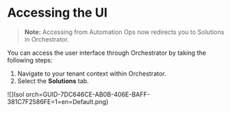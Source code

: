 # Accessing the  UI

> **Note:** Accessing  from Automation Ops now redirects you to Solutions in Orchestrator.

You can access the  user interface through Orchestrator by taking the following steps:

1. Navigate to your tenant context within Orchestrator.
2. Select the **Solutions** tab.

![](sol orch=GUID-7DC646CE-AB0B-406E-BAFF-381C7F2586FE=1=en=Default.png)

